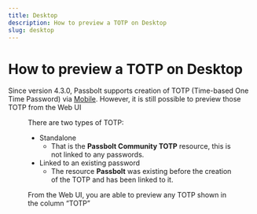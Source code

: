 ```yaml
---
title: Desktop
description: How to preview a TOTP on Desktop
slug: desktop
---
```



# How to preview a TOTP on Desktop

Since version 4.3.0, Passbolt supports creation of TOTP (Time-based One Time Password) via [Mobile](/docs/user/basic-features/manage-resources/totp/mobile). However, it is still possible to preview those TOTP from the Web UI

<Figure
  src={
    '/img/help/2023/10/totp_web_preview.png'
  }
  caption="fig. Web UI - Preview TOTP"
  alt="Web UI - Preview TOTP"
/>

There are two types of TOTP:

- Standalone
  - That is the **Passbolt Community TOTP** resource, this is not linked to any passwords.
- Linked to an existing password
  - The resource **Passbolt** was existing before the creation of the TOTP and has been linked to it.

From the Web UI, you are able to preview any TOTP shown in the column “TOTP”
